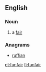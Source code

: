 ==English==

===Noun===
{{wikipedia}}
{{en-noun}}
# a [[fair]]

===Anagrams===
* [[ruffian#English|ruffian]]

[[et:funfair]]
[[fi:funfair]]